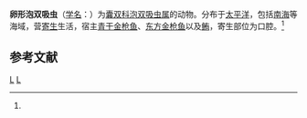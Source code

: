 {{Speciesbox
| taxon = Didymocystis ovata
| binomial_authority = (Ishii, 1935)<ref name='id10235'>{{cite web| url =http://www.bioinfo.cn/db05/BjdwSpecies.php?action=view&id=10235| title =卵形泡双吸虫| work =《中国动物物种编目数据库》| publisher =中国科学院微生物研究所| author =中国科学院动物研究所| accessdate =2009-04-16| deadurl =yes| archiveurl =https://web.archive.org/web/20160305070721/http://www.bioinfo.cn/db05/BjdwSpecies.php?action=view&id=10235| archivedate =2016-03-05}}</ref>
}}

'''卵形泡双吸虫'''（[[学名|学名]]：{{lang|la|''Didymocystis ovata''}}）为[[囊双科|囊双科]][[泡双吸虫属|泡双吸虫属]]的动物。分布于[[太平洋|太平洋]]，包括[[南海|南海]]等海域，营[[寄生|寄生]]生活，宿主[[青干金枪鱼|青干金枪鱼]]、[[东方金枪鱼|东方金枪鱼]]以及[[鲔|鲔]]，寄生部位为口腔。<ref name='id10235'/>

== 参考文献 ==
{{reflist}}

{{Taxonbar|from=Q10910655}}

[[Category:泡双吸虫属|L]]
[[Category:1935年描述的动物|L]]


{{吸虫小作品}}